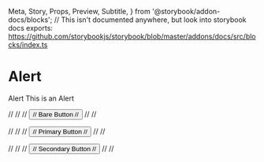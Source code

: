   Meta,
  Story,
  Props,
  Preview,
  Subtitle,
} from '@storybook/addon-docs/blocks';
// This isn't documented anywhere, but look into storybook docs exports: https://github.com/storybookjs/storybook/blob/master/addons/docs/src/blocks/index.ts


<Meta title="Components/Alert" component={Alert}></Meta>

# Alert

<Subtitle>
  Alert
</Subtitle>

<Preview withToolbar withSource="open">
  <Story name="Base">
      <Alert>
        This is an Alert
      </Alert>
  </Story>
</Preview>

// <Preview withToolbar withSource="open">
//   <Story name="With bare variant">
//       <Button variant="bare">
//         Bare Button
//       </Button>
//   </Story>
// </Preview>

// <Preview withToolbar withSource="open">
//   <Story name="With primary variant">
//       <Button variant="primary">
//         Primary Button
//       </Button>
//   </Story>
// </Preview>

// <Preview withToolbar withSource="open">
//   <Story name="With secondary variant">
//       <Button variant="secondary">
//         Secondary Button
//       </Button>
//   </Story>
// </Preview>
